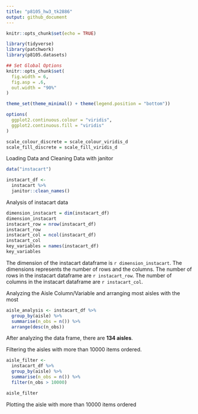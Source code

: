 ```yaml
---
title: "p8105_hw3_tk2886"
output: github_document
---
```


```r
knitr::opts_chunk$set(echo = TRUE)
```

```r
library(tidyverse)
library(patchwork)
library(p8105.datasets)

## Set Global Options 
knitr::opts_chunk$set(
  fig.width = 6,
  fig.asp = .6, 
  out.width = "90%"
)

theme_set(theme_minimal() + theme(legend.position = "bottom"))

options(
  ggplot2.continuous.colour = "viridis",
  ggplot2.continuous.fill = "viridis"
)

scale_colour_discrete = scale_colour_viridis_d
scale_fill_discrete = scale_fill_viridis_d
```

Loading Data and Cleaning Data with janitor
```r
data("instacart")

instacart_df <- 
  instacart %>% 
  janitor::clean_names()
```

Analysis of instacart data
```r
dimension_instacart = dim(instacart_df)
dimension_instacart
instacart_row = nrow(instacart_df)
instacart_row
instacart_col = ncol(instacart_df)
instacart_col
key_variables = names(instacart_df)
key_variables
```
The dimension of the instacart dataframe is `r dimension_instacart`. The dimensions represents the number of rows and the columns. The number of rows in the instacart dataframe are `r instacart_row`. The number of columns in the instacart dataframe are `r instacart_col`. 


Analyzing the Aisle Column/Variable and arranging most aisles with the most 
```r
aisle_analysis <- instacart_df %>%
  group_by(aisle) %>%
  summarise(n_obs = n()) %>%
  arrange(desc(n_obs))
```
After analyzing the data frame, there are **134 aisles**. 


Filtering the aisles with more than 10000 items ordered.
```r
aisle_filter <- 
  instacart_df %>%
  group_by(aisle) %>%
  summarise(n_obs = n()) %>%
  filter(n_obs > 10000)

aisle_filter
```


Plotting the aisle with more than 10000 items ordered 
```r

```



